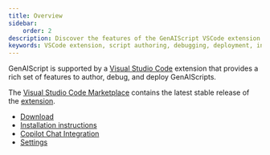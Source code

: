 ```yaml
---
title: Overview
sidebar:
    order: 2
description: Discover the features of the GenAIScript VSCode extension for script authoring, debugging, and deployment.
keywords: VSCode extension, script authoring, debugging, deployment, installation
---
```


GenAIScript is supported by a [Visual Studio Code](https://code.visualstudio.com/) extension
that provides a rich set of features to author, debug, and deploy GenAIScripts.

The [Visual Studio Code Marketplace](https://marketplace.visualstudio.com/items?itemName=genaiscript.genaiscript-vscode)
contains the latest stable release of the [extension](https://marketplace.visualstudio.com/items?itemName=genaiscript.genaiscript-vscode).

- [Download](https://marketplace.visualstudio.com/items?itemName=genaiscript.genaiscript-vscode)
- [Installation instructions](/genaiscript/getting-started/installation/#visual-studio-code-extension)
- [Copilot Chat Integration](/genaiscript/reference/vscode/github-copilot-chat/)
- [Settings](/genaiscript/reference/vscode/settings/)
